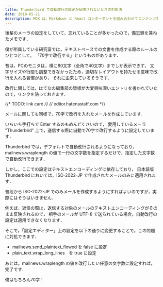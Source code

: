 ```yaml
---
title: Thunderbird で自動改行の設定が反映されないときの対処法
date: 2018-05-21
description: MDX は、Markdown と React コンポーネントを組み合わせてコンテンツを書くための強力な方法です。この記事では、MDX の様々な要素を紹介します。
---
```


後輩のメーラの設定をしていて，忘れていることが多かったので，備忘録を兼ねたメモです．

僕が所属している研究室では，テキストベースでの文書を作成する際のルールのひとつとして， 「70字で改行する」というものがあります．

昔は，PCのモニタは，横に80文字（全角で40文字）までしか表示できず，
文字サイズや行間も調整できなかったため，適切なレイアウトを持たせる意味で改行を入れる習慣があり，
それに由来しているそうです．

改行に関しては，はてなの編集部の皆様が大変興味深いエントリを書かれていたので，リンクを貼っておきます．

{/* TODO: link card */}
{/* editor.hatenastaff.com */}

メールに関しても同様で，70字で改行を入れたメールを作成しています．

いちいち手打ちで Enter するのもめんどくさいので，
愛用しているメーラ "Thunderbird" 上で，送信する際に自動で70字で改行するように設定しています．

Thunderbird では，デフォルトで自動改行されるようになっており，
mailnews.wraplength の値で一行の文字数を指定するだけで，指定した文字数で自動改行できます．

しかし，ここでの設定はテキストエンコーディングに依存しており，
日本語版 Thunderbird においては，ISO-2022-JP で作成されたメールのみに適用されます．

普段から ISO-2022-JP でのみメールを作成するようにすればよいのですが，実際にはそうはいきません．

例えば，返信の際は，返信する対象のメールのテキストエンコーディングがそのまま反映されるので，
相手のメールが UTF-8 で送られている場合，自動改行の設定は適用できなくなります．

そこで，「設定エディター」上の設定を以下の通りに変更することで，この問題に対処できます．

- mailnews.send_plaintext_flowed を false に設定
- plain_text.wrap_long_lines　を true に設定

あとは，mailnews.wraplength の値を改行したい任意の文字数に設定すれば，完了です．

僕はもちろん70字！
